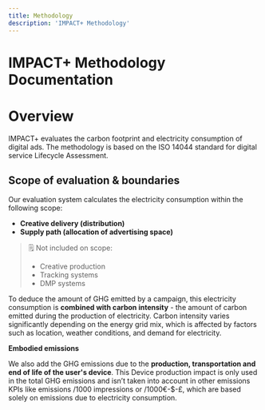 ```yaml
---
title: Methodology
description: 'IMPACT+ Methodology'
---
```


# IMPACT+ Methodology Documentation


# Overview

IMPACT+ evaluates the carbon footprint and electricity consumption of digital ads. The methodology is based on the ISO 14044 standard for digital service Lifecycle Assessment.

## **Scope of evaluation & boundaries**

Our evaluation system calculates the electricity consumption within the following scope:

- **Creative delivery (distribution)**
- **Supply path (allocation of advertising space)**


>🗒️ Not included on scope:
>
>- Creative production
>- Tracking systems
>- DMP systems


To deduce the amount of GHG emitted by a campaign, this electricity consumption is **combined
with carbon intensity** - the amount of carbon emitted during the production of electricity. Carbon intensity varies significantly depending on the energy grid mix, which is affected by factors such as location, weather conditions, and demand for electricity.

**Embodied emissions** 

We also add the GHG emissions due to the **production, transportation and end of life of the user's device**. This Device production impact is only used in the total GHG emissions and isn’t taken into account in other emissions KPIs like emissions /1000 impressions or /1000€-$-£, which are based solely on emissions due to electricity consumption.

